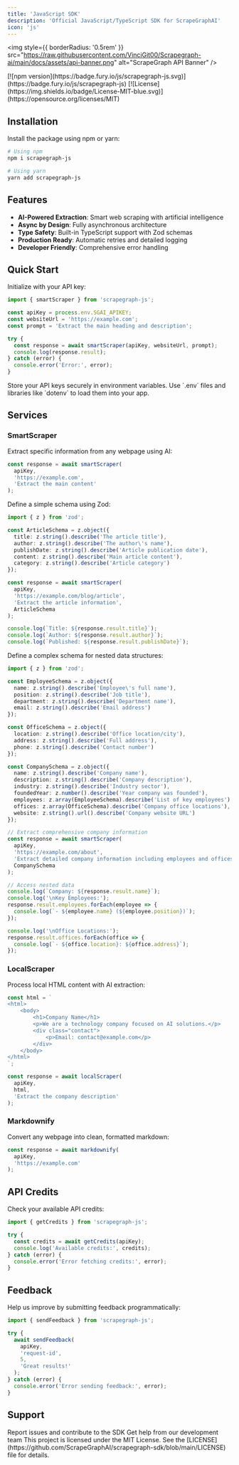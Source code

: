 ```yaml
---
title: 'JavaScript SDK'
description: 'Official JavaScript/TypeScript SDK for ScrapeGraphAI'
icon: 'js'
---
```


<img
  style={{ borderRadius: '0.5rem' }}
  src="https://raw.githubusercontent.com/VinciGit00/Scrapegraph-ai/main/docs/assets/api-banner.png"
  alt="ScrapeGraph API Banner"
/>

<CardGroup cols={2}>
  <Card title="NPM Package" icon="box">
    [![npm version](https://badge.fury.io/js/scrapegraph-js.svg)](https://badge.fury.io/js/scrapegraph-js)
  </Card>
  <Card title="License" icon="scale">
    [![License](https://img.shields.io/badge/License-MIT-blue.svg)](https://opensource.org/licenses/MIT)
  </Card>
</CardGroup>

## Installation

Install the package using npm or yarn:

```bash
# Using npm
npm i scrapegraph-js

# Using yarn
yarn add scrapegraph-js
```

## Features

- **AI-Powered Extraction**: Smart web scraping with artificial intelligence
- **Async by Design**: Fully asynchronous architecture
- **Type Safety**: Built-in TypeScript support with Zod schemas
- **Production Ready**: Automatic retries and detailed logging
- **Developer Friendly**: Comprehensive error handling

## Quick Start

Initialize with your API key:

```javascript
import { smartScraper } from 'scrapegraph-js';

const apiKey = process.env.SGAI_APIKEY;
const websiteUrl = 'https://example.com';
const prompt = 'Extract the main heading and description';

try {
  const response = await smartScraper(apiKey, websiteUrl, prompt);
  console.log(response.result);
} catch (error) {
  console.error('Error:', error);
}
```

<Note>
Store your API keys securely in environment variables. Use `.env` files and libraries like `dotenv` to load them into your app.
</Note>

## Services

### SmartScraper

Extract specific information from any webpage using AI:

```javascript
const response = await smartScraper(
  apiKey,
  'https://example.com',
  'Extract the main content'
);
```

<Accordion title="Basic Schema Example" icon="code">
Define a simple schema using Zod:

```typescript
import { z } from 'zod';

const ArticleSchema = z.object({
  title: z.string().describe('The article title'),
  author: z.string().describe('The author\'s name'),
  publishDate: z.string().describe('Article publication date'),
  content: z.string().describe('Main article content'),
  category: z.string().describe('Article category')
});

const response = await smartScraper(
  apiKey,
  'https://example.com/blog/article',
  'Extract the article information',
  ArticleSchema
);

console.log(`Title: ${response.result.title}`);
console.log(`Author: ${response.result.author}`);
console.log(`Published: ${response.result.publishDate}`);
```
</Accordion>

<Accordion title="Advanced Schema Example" icon="code">
Define a complex schema for nested data structures:

```typescript
import { z } from 'zod';

const EmployeeSchema = z.object({
  name: z.string().describe('Employee\'s full name'),
  position: z.string().describe('Job title'),
  department: z.string().describe('Department name'),
  email: z.string().describe('Email address')
});

const OfficeSchema = z.object({
  location: z.string().describe('Office location/city'),
  address: z.string().describe('Full address'),
  phone: z.string().describe('Contact number')
});

const CompanySchema = z.object({
  name: z.string().describe('Company name'),
  description: z.string().describe('Company description'),
  industry: z.string().describe('Industry sector'),
  foundedYear: z.number().describe('Year company was founded'),
  employees: z.array(EmployeeSchema).describe('List of key employees'),
  offices: z.array(OfficeSchema).describe('Company office locations'),
  website: z.string().url().describe('Company website URL')
});

// Extract comprehensive company information
const response = await smartScraper(
  apiKey,
  'https://example.com/about',
  'Extract detailed company information including employees and offices',
  CompanySchema
);

// Access nested data
console.log(`Company: ${response.result.name}`);
console.log('\nKey Employees:');
response.result.employees.forEach(employee => {
  console.log(`- ${employee.name} (${employee.position})`);
});

console.log('\nOffice Locations:');
response.result.offices.forEach(office => {
  console.log(`- ${office.location}: ${office.address}`);
});
```
</Accordion>

### LocalScraper

Process local HTML content with AI extraction:

```javascript
const html = `
<html>
    <body>
        <h1>Company Name</h1>
        <p>We are a technology company focused on AI solutions.</p>
        <div class="contact">
            <p>Email: contact@example.com</p>
        </div>
    </body>
</html>
`;

const response = await localScraper(
  apiKey,
  html,
  'Extract the company description'
);
```

### Markdownify

Convert any webpage into clean, formatted markdown:

```javascript
const response = await markdownify(
  apiKey,
  'https://example.com'
);
```

## API Credits

Check your available API credits:

```javascript
import { getCredits } from 'scrapegraph-js';

try {
  const credits = await getCredits(apiKey);
  console.log('Available credits:', credits);
} catch (error) {
  console.error('Error fetching credits:', error);
}
```

## Feedback

Help us improve by submitting feedback programmatically:

```javascript
import { sendFeedback } from 'scrapegraph-js';

try {
  await sendFeedback(
    apiKey,
    'request-id',
    5,
    'Great results!'
  );
} catch (error) {
  console.error('Error sending feedback:', error);
}
```

## Support

<CardGroup cols={2}>
  <Card title="GitHub" icon="github" href="https://github.com/ScrapeGraphAI/scrapegraph-sdk">
    Report issues and contribute to the SDK
  </Card>
  <Card title="Email Support" icon="envelope" href="mailto:support@scrapegraphai.com">
    Get help from our development team
  </Card>
</CardGroup>

<Accordion title="License" icon="scale">
  This project is licensed under the MIT License. See the [LICENSE](https://github.com/ScrapeGraphAI/scrapegraph-sdk/blob/main/LICENSE) file for details.
</Accordion>
